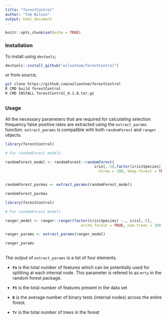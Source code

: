 ```yaml
---
title: "forestControl"
author: "Tom Wilson"
output: html_document
---
```


```r
knitr::opts_chunk$set(echo = TRUE)
```

### Installation

To install using `devtools`;

```R
devtools::install_github("wilsontom/forestControl")
```
or from source;

```sh
git clone https://github.com/wilsontom/forestControl
R CMD build forestControl
R CMD INSTALL forestControl_0.1.0.tar.gz
```
##

### Usage


All the necessary parameters that are required for calculating selection frequency false positive rates are extracted using the `extract_params` function. `extract_params` is compatible with both `randomForest` and `ranger` objects.

```r
library(forestControl)

# For randomForest models

randomForest_model <- randomForest::randomForest(
                                        iris[,-5],factor(iris$Species),
                                          ntree = 100, keep.forest = TRUE)


randomForest_parmas <- extract_params(randomForest_model)

randomForest_parmas
```

```r
library(forestControl)

# For randomForest models

ranger_model <- ranger::ranger(factor(iris$Species) ~., iris[,-5],
                                  write.forest = TRUE, num.trees = 100)

ranger_params <- extract_params(ranger_model)

ranger_params
```
##

The output of `extract_params` is a list of four elements. 

  - __`Fn`__ is the total number of features which can be potentially used for splitting at each internal node. This parameter is refered to as `mrty` in the random forest package.
  
  - __`Ft`__ is the total number of features present in the data set
  
  - __`K`__ is the average number of binary tests (internal nodes) across the entire forest. 
  
  - __`Tr`__ is the total number of trees in the forest
  










